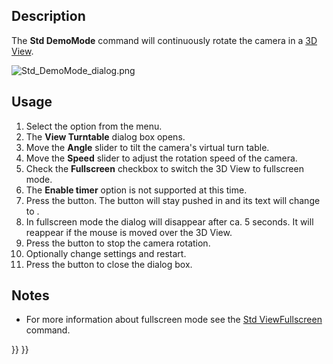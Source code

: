 <languages/>

{{Docnav
|[[Std_TextDocument|TextDocument]]
|[[Std_SceneInspector|SceneInspector]]
|[[Std_Tools_Menu|Std Tools Menu]]
|IconL=Std_TextDocument.svg
|IconR=Std_SceneInspector.svg
|IconC=Freecad.svg
}}

{{GuiCommand
|Name=Std DemoMode
|MenuLocation=Tools → View Turntable
|Workbenches=All
}}

==Description==

The '''Std DemoMode''' command will continuously rotate the camera in a [[3D_View|3D View]].

[[Image:Std_DemoMode_dialog.png]]
{{Caption|The View Turntable dialog box}}

==Usage==

# Select the {{MenuCommand|Tools → [[Image:Std_DemoMode.svg|16px]] View Turntable}} option from the menu.
# The '''View Turntable''' dialog box opens.
# Move the '''Angle''' slider to tilt the camera's virtual turn table.
# Move the '''Speed''' slider to adjust the rotation speed of the camera.
# Check the '''Fullscreen''' checkbox to switch the 3D View to fullscreen mode.
# The '''Enable timer''' option is not supported at this time.
# Press the {{Button|Play}} button. The button will stay pushed in and its text will change to {{Button|Stop}}.
# In fullscreen mode the dialog will disappear after ca. 5 seconds. It will reappear if the mouse is moved over the 3D View.
# Press the {{Button|Stop}} button to stop the camera rotation.
# Optionally change settings and restart.
# Press the {{Button|Close}} button to close the dialog box.

==Notes==

* For more information about fullscreen mode see the [[Std_ViewFullscreen|Std ViewFullscreen]] command.


{{Docnav
|[[Std_TextDocument|TextDocument]]
|[[Std_SceneInspector|SceneInspector]]
|[[Std_Tools_Menu|Std Tools Menu]]
|IconL=Std_TextDocument.svg
|IconR=Std_SceneInspector.svg
|IconC=Freecad.svg
}}

{{Std_Base_navi{{#translation:}}}}
{{Userdocnavi{{#translation:}}}}